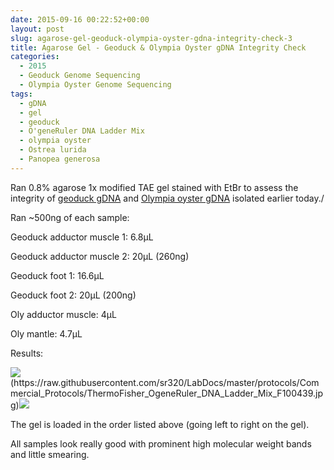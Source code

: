 ```yaml
---
date: 2015-09-16 00:22:52+00:00
layout: post
slug: agarose-gel-geoduck-olympia-oyster-gdna-integrity-check-3
title: Agarose Gel - Geoduck & Olympia Oyster gDNA Integrity Check
categories:
  - 2015
  - Geoduck Genome Sequencing
  - Olympia Oyster Genome Sequencing
tags:
  - gDNA
  - gel
  - geoduck
  - O'geneRuler DNA Ladder Mix
  - olympia oyster
  - Ostrea lurida
  - Panopea generosa
---
```


Ran 0.8% agarose 1x modified TAE gel stained with EtBr to assess the integrity of [geoduck gDNA](https://robertslab.github.io/sams-notebook/posts/2015/2015-09-15-genomic-dna-isolation-geoduck-adductor-muscle-foot-3.html) and [Olympia oyster gDNA](https://robertslab.github.io/sams-notebook/2015/09/15/genomic-dna-isolation-olympia-oyster-adductor-musle-mantle-3/) isolated earlier today./

Ran ~500ng of each sample:

Geoduck adductor muscle 1: 6.8μL

Geoduck adductor muscle 2: 20μL (260ng)

Geoduck foot 1: 16.6μL

Geoduck foot 2: 20μL (200ng)

Oly adductor muscle: 4μL

Oly mantle: 4.7μL

Results:



![](https://raw.githubusercontent.com/sr320/LabDocs/master/protocols/Commercial_Protocols/ThermoFisher_OgeneRuler_DNA_Ladder_Mix_F100439.jpg)(https://raw.githubusercontent.com/sr320/LabDocs/master/protocols/Commercial_Protocols/ThermoFisher_OgeneRuler_DNA_Ladder_Mix_F100439.jpg)[![](http://eagle.fish.washington.edu/Arabidopsis/20150915_gel_gDNA_oly_geoduck.jpg)](http://eagle.fish.washington.edu/Arabidopsis/20150915_gel_gDNA_oly_geoduck.jpg)











The gel is loaded in the order listed above (going left to right on the gel).

All samples look really good with prominent high molecular weight bands and little smearing.

